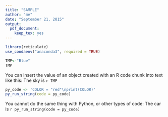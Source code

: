 ```yaml
---
title: "SAMPLE"
author: "me"
date: "September 21, 2015"
output:
  pdf_document:
    keep_tex: yes
---
```


```r
library(reticulate)
use_condaenv("anaconda3", required = TRUE)
```


```r
TMP<-"Blue"
TMP
```

You can insert the value of an object created with an R code chunk into text like this:
The sky is `r TMP`

```r
py_code <- 'COLOR = "red"\nprint(COLOR)'
py_run_string(code = py_code)
```

You cannot do the same thing with Python, or other types of code:
The car is  `r py_run_string(code = py_code)`
